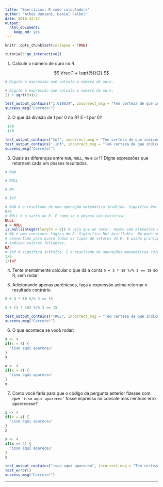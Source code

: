 ```yaml
---
title: "Exercícios: R como calculadora"
author: "Athos Damiani, Daniel Falbel"
date: 2016-12-27
output: 
  html_document: 
    keep_md: yes
---
```


```r
knitr::opts_chunk$set(collapse = TRUE)
```

<script src="https://cdn.datacamp.com/datacamp-light-latest.min.js"></script>

```r
tutorial::go_interactive()
```


1. Calcule o número de ouro no R.

$$ \frac{1 + \sqrt{5}}{2} $$

```r
# Digite a expressão que calcula o número de ouro.
```

```r
# Digite a expressão que calcula o número de ouro.
(1 + sqrt(5))/2
```

```r
test_output_contains("1.618034", incorrect_msg = "Tem certeza de que indicou a expressão corretamente?")
success_msg("Correto!")
```

2. O que dá divisão de 1 por 0 no R? E -1 por 0? 

```r
 1/0
-1/0
```

```r
test_output_contains("Inf", incorrect_msg = "Tem certeza de que indicou a expressão corretamente?")
test_output_contains("-Inf", incorrect_msg = "Tem certeza de que indicou a expressão corretamente?")
success_msg("Correto!")
```

3. Quais as diferenças entre `NaN`, `NULL`, `NA` e `Inf`? Digite expressões que
retornam cada um desses resultados.

```r
# NaN

# NULL

# NA

# Inf

```

```r
# NaN é o resultado de uma operação matemática inválida. Significa Not A Number
0/0
# NULL é o vazio do R. É como se o objeto não existisse
NULL
a = NULL
is.null(integer(length = 0)) # veja que um vetor, mesmo sem elementos não é NULL
# NA é uma constante lógica do R. Siginifica Not Availlable. NA pode ser 
# convertido para quase todos os tipos de vetores do R. É usado principalmente para
# indicar valores faltantes.
NA
# Inf é significa infinito. É o resultado de operações matemáticas cujo limite é infinito.
1/0
1/Inf
```

4. Tente mentalmente calcular o que dá a conta `5 + 3 * 10 %/% 3 == 15` no R, sem rodar.

5. Adicionando apenas parênteses, faça a expressão acima retornar o resultado contrário.

```r
5 + 3 * 10 %/% 3 == 15
```

```r
5 + (3 * 10) %/% 3 == 15
```

```r
test_output_contains("TRUE", incorrect_msg = "Tem certeza de que indicou a expressão corretamente?")
success_msg("Correto!")
```

6. O que acontece se você rodar:

```r
x <- 4
if(x = 4) {
  'isso aqui apareceu'
}
x
```

```r
x <- 4
if(x = 4) {
  'isso aqui apareceu'
}
x
```

7. Como você faria para que o código da pergunta anterior fizesse com que `'isso aqui apareceu'` fosse impresso no console mas nenhum erro aparecesse?

```r
x <- 4
if(x = 4) {
  'isso aqui apareceu'
}
x
```

```r
x <- 4
if(x == 4) {
  'isso aqui apareceu'
}
x
```

```r
test_output_contains("isso aqui apareceu", incorrect_msg = "Tem certeza de que indicou a expressão corretamente?")
test_error()
success_msg("Correto!")
```

--------------------------------------------------------------------------------

